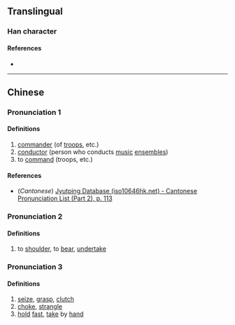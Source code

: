 {{character info/new}}
==Translingual==

===Han character===
{{Han char|rn=64|rad=手|as=05|sn=8|four=|canj=QMNR|ids=⿰扌可}}

====References====
* {{Han ref|kx=0423.090|dkj=11918|dj=0771.090|hdz=31849.020|uh=62B2|ud=25266}}

----

==Chinese==
{{zh-forms}}

===Pronunciation 1===
{{zh-pron
|m=hē
|c=ho1
|mc=y
|oc=y
|ma=
|cat=n,v
}}

====Definitions====
{{zh-hanzi}}

# [[commander]] (of [[troops]], etc.)
# [[conductor]] (person who conducts [[music]] [[ensemble]]s)
# to [[command]] (troops, etc.)

====References====
* (''Cantonese'') [http://www.iso10646hk.net/jp/document/download.jsp Jyutping Database (iso10646hk.net) - Cantonese Pronunciation List (Part 2), p. 113]

===Pronunciation 2===
{{zh-pron
|m=hè
|c=
|ma=
|cat=v
}}

====Definitions====
{{zh-hanzi}}

# to [[shoulder]], to [[bear]], [[undertake]]

===Pronunciation 3===
{{zh-pron
|m=qiā
|c=
|ma=
|cat=v
}}

====Definitions====
{{zh-hanzi}}

# [[seize]], [[grasp]], [[clutch]]
# [[choke]], [[strangle]]
# [[hold]] [[fast]], [[take]] by [[hand]]
